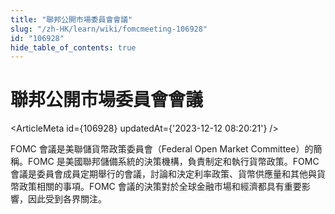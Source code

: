 ```yaml
---
title: "聯邦公開市場委員會會議"
slug: "/zh-HK/learn/wiki/fomcmeeting-106928"
id: "106928"
hide_table_of_contents: true
---
```



# 聯邦公開市場委員會會議

<ArticleMeta id={106928} updatedAt={'2023-12-12 08:20:21'} />
<div className='border-solid border-b border-t-0 my-4 border-[var(--ifm-color-gray-300)]' />

FOMC 會議是美聯儲貨幣政策委員會（Federal Open Market Committee）的簡稱。FOMC 是美國聯邦儲備系統的決策機構，負責制定和執行貨幣政策。FOMC 會議是委員會成員定期舉行的會議，討論和決定利率政策、貨幣供應量和其他與貨幣政策相關的事項。FOMC 會議的決策對於全球金融市場和經濟都具有重要影響，因此受到各界關注。
